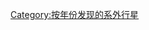 {{依分類劃分的年份
| m = 2
| c = 0
| d = 0
| y = 2
| cat = 发现的系外行星
| sortkey = 系外行星
| parent = 
| subcat= 2002年发现的天体
}}

[[Category:按年份发现的系外行星|Category:按年份发现的系外行星]]